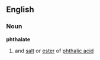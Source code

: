 ==English==
===Noun===
'''phthalate'''
#{{chemistry}} and [[salt]] or [[ester]] of [[phthalic acid]]
